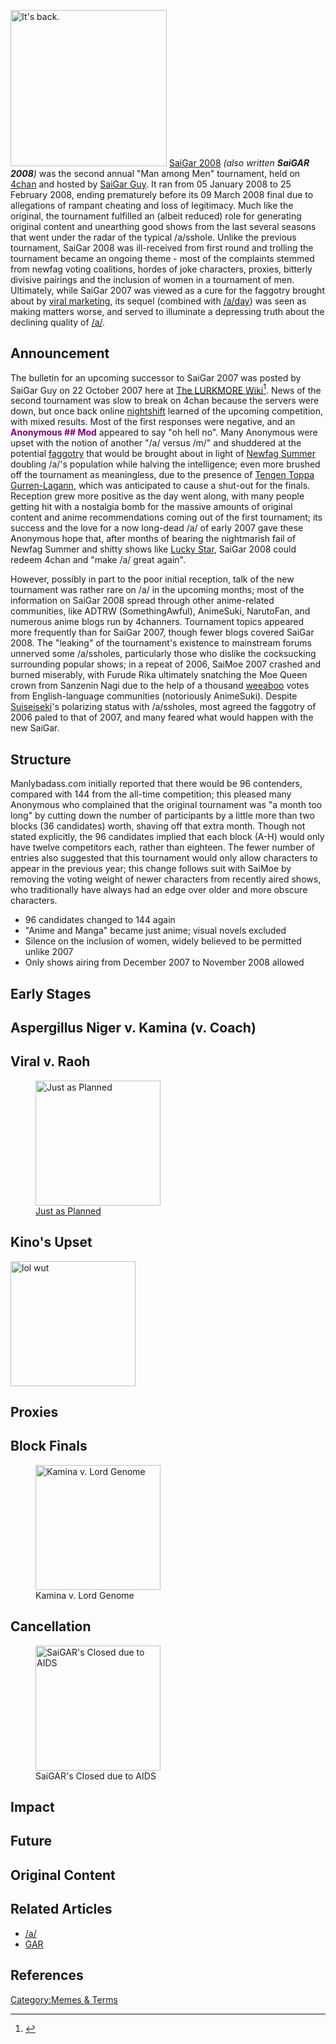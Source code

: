 [[Image:inbeforeshitstorm.gif|thumb|right|250px|It's back.]]
[[SaiGar 2008]] ''(also written '''SaiGAR 2008''')'' was the second annual "Man among Men" tournament, held on [[4chan]] and hosted by [[List of notable namefags and tripfags#SaiGar Guy|SaiGar Guy]]. It ran from 05 January 2008 to 25 February 2008, ending prematurely before its 09 March 2008 final due to allegations of rampant cheating and loss of legitimacy. Much like the original, the tournament fulfilled an (albeit reduced) role for generating original content and unearthing good shows from the last several seasons that went under the radar of the typical /a/sshole. Unlike the previous tournament, SaiGar 2008 was ill-received from first round and trolling the tournament became an ongoing theme - most of the complaints stemmed from newfag voting coalitions, hordes of joke characters, proxies, bitterly divisive pairings and the inclusion of women in a tournament of men. Ultimately, while SaiGar 2007 was viewed as a cure for the faggotry brought about by [[The Melancholy of Haruhi Suzumiya#Viral Marketing|viral marketing]], its sequel (combined with [[/a/day]]) was seen as making matters worse, and served to illuminate a depressing truth about the declining quality of [[/a/]].

== Announcement ==
The bulletin for an upcoming successor to SaiGar 2007 was posted by SaiGar Guy on 22 October 2007 here at [[:Category:LURKMORE|The LURKMORE Wiki]]<ref>{{cite web |url=http://lurkmore.com/w/index.php?title=GAR&action=history |title=GAR History |publisher=The LURKMORE Wiki |date=2008-03-23}}</ref>. News of the second tournament was slow to break on 4chan because the servers were down, but once back online [[/a/#nightshift|nightshift]] learned of the upcoming competition, with mixed results. Most of the first responses were negative, and an '''<span style="color:purple">Anonymous ## Mod</span>''' appeared to say "oh hell no". Many Anonymous were upset with the notion of another "/a/ versus /m/" and shuddered at the potential [[fag|faggotry]] that would be brought about in light of [[Newfag Summer]] doubling /a/'s population while halving the intelligence; even more brushed off the tournament as meaningless, due to the presence of [[Tengen Toppa Gurren-Lagann]], which was anticipated to cause a shut-out for the finals. Reception grew more positive as the day went along, with many people getting hit with a nostalgia bomb for the massive amounts of original content and anime recommendations coming out of the first tournament; its success and the love for a now long-dead /a/ of early 2007 gave these Anonymous hope that, after months of bearing the nightmarish fail of Newfag Summer and shitty shows like [[Lucky Star]], SaiGar 2008 could redeem 4chan and "make /a/ great again".

However, possibly in part to the poor initial reception, talk of the new tournament was rather rare on /a/ in the upcoming months; most of the information on SaiGar 2008 spread through other anime-related communities, like ADTRW (SomethingAwful), AnimeSuki, NarutoFan, and numerous anime blogs run by 4channers. Tournament topics appeared more frequently than for SaiGar 2007, though fewer blogs covered SaiGar 2008. The "leaking" of the tournament's existence to mainstream forums unnerved some /a/ssholes, particularly those who dislike the cocksucking surrounding popular shows; in a repeat of 2006, SaiMoe 2007 crashed and burned miserably, with Furude Rika ultimately snatching the Moe Queen crown from Sanzenin Nagi due to the help of a thousand [[weeaboo]] votes from English-language communities (notoriously AnimeSuki). Despite [[Desu|Suiseiseki]]'s polarizing status with /a/ssholes, most agreed the faggotry of 2006 paled to that of 2007, and many feared what would happen with the new SaiGar.

== Structure ==
Manlybadass.com initially reported that there would be 96 contenders, compared with 144 from the all-time competition; this pleased many Anonymous who complained that the original tournament was "a month too long" by cutting down the number of participants by a little more than two blocks (36 candidates) worth, shaving off that extra month. Though not stated explicitly, the 96 candidates implied that each block (A-H) would only have twelve competitors each, rather than eighteen. The fewer number of entries also suggested that this tournament would only allow characters to appear in the previous year; this change follows suit with SaiMoe by removing the voting weight of newer characters from recently aired shows, who traditionally have always had an edge over older and more obscure characters.

*96 candidates changed to 144 again
*"Anime and Manga" became just anime; visual novels excluded
*Silence on the inclusion of women, widely believed to be permitted unlike 2007
*Only shows airing from December 2007 to November 2008 allowed

== Early Stages ==

== Aspergillus Niger v. Kamina (v. Coach) ==

== Viral v. Raoh ==
[[Image:Hiyama_kills_Raoh.jpg|thumb|200px|[[Death Note#Just as Planned|Just as Planned]]]]

== Kino's Upset ==
[[Image:Kino_Exponential_Win.gif|thumb|200px|lol wut]]
<br clear=all/>

== Proxies ==

== Block Finals ==
[[Image:Kamina_versus_Genome.jpg|right|200px|thumb|Kamina v. Lord Genome]]

== Cancellation ==
[[Image:SaiGar_Cancellation.gif|thumb|200px|SaiGAR's Closed due to AIDS]]

== Impact ==

== Future ==

== Original Content ==

== Related Articles ==
* [[/a/]]
* [[GAR]]

== References ==
<references />


[[Category:Memes & Terms]]